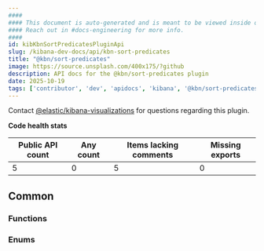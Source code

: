 ```yaml
---
####
#### This document is auto-generated and is meant to be viewed inside our experimental, new docs system.
#### Reach out in #docs-engineering for more info.
####
id: kibKbnSortPredicatesPluginApi
slug: /kibana-dev-docs/api/kbn-sort-predicates
title: "@kbn/sort-predicates"
image: https://source.unsplash.com/400x175/?github
description: API docs for the @kbn/sort-predicates plugin
date: 2025-10-19
tags: ['contributor', 'dev', 'apidocs', 'kibana', '@kbn/sort-predicates']
---
```




Contact [@elastic/kibana-visualizations](https://github.com/orgs/elastic/teams/kibana-visualizations) for questions regarding this plugin.

**Code health stats**

| Public API count  | Any count | Items lacking comments | Missing exports |
|-------------------|-----------|------------------------|-----------------|
| 5 | 0 | 5 | 0 |

## Common

### Functions
<DocDefinitionList data={kbnSortPredicatesObj.common.functions}/>

### Enums
<DocDefinitionList data={kbnSortPredicatesObj.common.enums}/>

